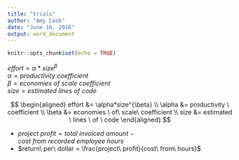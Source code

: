 ```yaml
---
title: "trials"
author: "Amy Cook"
date: "June 16, 2016"
output: word_document
---
```


```r
knitr::opts_chunk$set(echo = TRUE)
```

$effort = \alpha*size^{\beta}$  
$\alpha = productivity \ coefficient$  
$\beta = economies \ of\ scale\ coefficient$  
$size = estimated \ lines \ of \ code$

$$
\begin{aligned}
 effort &= \alpha*size^{\beta} \\
 \alpha &= productivity \ coefficient \\
 \beta &= economies \ of\ scale\ coefficient \\
 size &= estimated \ lines \ of \ code
\end{aligned}
$$


* $project\ profit = total\ invoiced\ amount - cost\ from\ recorded\ employee\ hours$
* $return\ per\ dollar = \frac{project\ profit}{cost\ from\ hours}$
